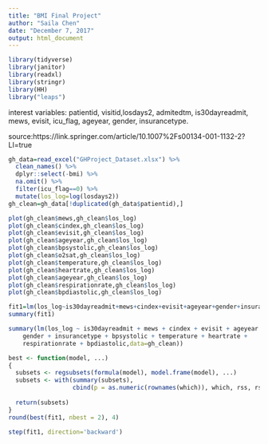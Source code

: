 ```yaml
---
title: "BMI Final Project"
author: "Saila Chen"
date: "December 7, 2017"
output: html_document
---
```

```r
library(tidyverse)
library(janitor)
library(readxl)
library(stringr)
library(HH)
library("leaps")
```

interest variables: patientid, visitid,losdays2, admitedtm, is30dayreadmit, mews, evisit, icu_flag, ageyear, gender, insurancetype. 

source:https://link.springer.com/article/10.1007%2Fs00134-001-1132-2?LI=true

```r
gh_data=read_excel("GHProject_Dataset.xlsx") %>% 
  clean_names() %>% 
  dplyr::select(-bmi) %>% 
  na.omit() %>% 
  filter(icu_flag==0) %>% 
  mutate(los_log=log(losdays2))
gh_clean=gh_data[!duplicated(gh_data$patientid),]
```

```r
plot(gh_clean$mews,gh_clean$los_log)
plot(gh_clean$cindex,gh_clean$los_log)
plot(gh_clean$evisit,gh_clean$los_log)
plot(gh_clean$ageyear,gh_clean$los_log)
plot(gh_clean$bpsystolic,gh_clean$los_log)
plot(gh_clean$o2sat,gh_clean$los_log)
plot(gh_clean$temperature,gh_clean$los_log)
plot(gh_clean$heartrate,gh_clean$los_log)
plot(gh_clean$ageyear,gh_clean$los_log)
plot(gh_clean$respirationrate,gh_clean$los_log)
plot(gh_clean$bpdiastolic,gh_clean$los_log)
```

```r
fit1=lm(los_log~is30dayreadmit+mews+cindex+evisit+ageyear+gender+insurancetype+race+religion+bpsystolic+o2sat+temperature+heartrate+respirationrate+bpdiastolic,data=gh_clean)
summary(fit1)
```

```r
summary(lm(los_log ~ is30dayreadmit + mews + cindex + evisit + ageyear + 
    gender + insurancetype + bpsystolic + temperature + heartrate + 
    respirationrate + bpdiastolic,data=gh_clean))

```

```r
best <- function(model, ...) 
{
  subsets <- regsubsets(formula(model), model.frame(model), ...)
  subsets <- with(summary(subsets),
                  cbind(p = as.numeric(rownames(which)), which, rss, rsq, adjr2, cp, bic))
  
  return(subsets)
}  
round(best(fit1, nbest = 2), 4)
```


```r
step(fit1, direction='backward')
```

